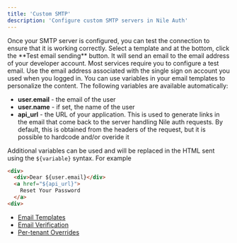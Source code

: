 ```yaml
---
title: 'Custom SMTP'
description: 'Configure custom SMTP servers in Nile Auth'
---
```



<Steps>
<CustomSmtp />

<Step title="Verify configuration">
Once your SMTP server is configured, you can test the connection to ensure that it is working correctly. Select a template and at the bottom, click the **Test email sending** button. It will send an email to the email address of your developer account.
<Info>Most services require you to configure a test email. Use the email address associated with the single sign on account you used when you logged in.</Info>
</Step>

<Step title="Configure variables">
You can use variables in your email templates to personalize the content. The following variables are available automatically:

- **user.email** -  the email of the user
- **user.name** - if set, the name of the user
- **api_url** - the URL of your application. This is used to generate links in the email that come back to the server handling Nile auth requests. By default, this is obtained from the headers of the request, but it is possible to hardcode and/or overide it

Additional variables can be used and will be replaced in the HTML sent using the `${variable}` syntax. For example

```html
<div>
  <div>Dear ${user.email}</div>
  <a href="${api_url}">
    Reset Your Password
  </a>
<div>
  ```
  </Step>

</Steps>

- [Email Templates](/auth/email/templates)
- [Email Verification](/auth/email/verification)
- [Per-tenant Overrides](/auth/concepts/per-tenantoverrides) 